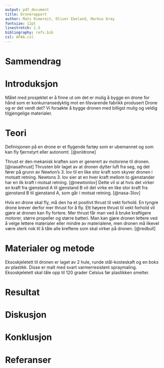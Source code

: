 ```yaml
---
output: pdf_document
title: Dronerapport
author: Mats Rimereit, Oliver Ekeland, Markus Krey
fontsize: 12pt
linestretch: 1.5
bibliography: refs.bib
csl: APA6.csl
---
```


# Sammendrag

# Introduksjon
Målet med prosjektet er å finne ut om det er mulig å bygge en drone for hånd som er konkurransedyktig mot en tilsvarende fabrikk produsert Drone og er det verdt det?
Vi forsøkte å bygge dronen med billigst mulig og veldig tilgjengelige materialer.

# Teori
Definisjonen på en drone er et flygende fartøy som er
ubemannet og som kan fly fjernstyrt eller autonomt. [@snldrone]

Thrust er den mekanisk kraften som er generert av motorene til dronen. [@nasathrust]
Thrusten blir laget av at dronen dytter luft fra seg, og det fører på grunn av Newton's 3. lov til en like stor kraft som skyver dronen i motsatt retning.
Newtons 3. lov sier at en hver kraft mellom to gjenstander har en lik kraft i motsat retning. [@newtonlov]
Dette vil si at hvis det virker en kraft fra gjenstand A til gjenstand B vil det virke en like stor kraft fra gjenstand B til gjenstand A, som går i motsat retning. [@nasa-3lov]

Hvis en drone skal fly, må den ha et positivt thrust til vekt forhold.
En tyngre drone krever derfor mer thrust for å fly.
Ett høyere thrust til vekt forhold vil gjøre at dronen kan fly fortere.
Mer thrust får man ved å bruke kraftigere motorer, større propeller og større batteri.
Man kan gjøre dronen lettere ved å velge lettere materialer eller mindre av materialene,
men dronen må likevel være sterk nok til å tåle alle kreftene som skal virker på dronen.
[@redbull]

# Materialer og metode
Eksoskjeletett til dronen er laget av 2 hule, runde stål-kosteskaft og en boks av plastikk.
Disse er malt med svart varmerresistent spraymaling.
Eksoskjeletett skal tåle opp til 120 grader Celsius før plastikken smelter.

# Resultat

# Diskusjon

# Konklusjon

# Referanser
